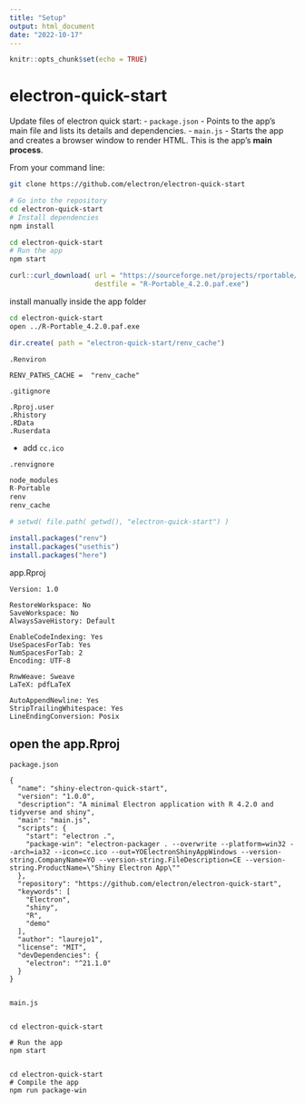 ```yaml
---
title: "Setup"
output: html_document
date: "2022-10-17"
---
```


```r
knitr::opts_chunk$set(echo = TRUE)
```

# electron-quick-start


Update files of electron quick start: 
- `package.json` - Points to the app's main file and lists its details and dependencies.
- `main.js` - Starts the app and creates a browser window to render HTML. This is the app's **main process**.


From your command line:


```bash
git clone https://github.com/electron/electron-quick-start

```


```bash
# Go into the repository
cd electron-quick-start
# Install dependencies
npm install
```
 
 
```bash

cd electron-quick-start
# Run the app
npm start
```


```r

curl::curl_download( url = "https://sourceforge.net/projects/rportable/files/R-Portable/4.2.0/R-Portable_4.2.0.paf.exe/download",
                     destfile = "R-Portable_4.2.0.paf.exe")

```
 
 install manually inside the app folder
```bash
cd electron-quick-start
open ../R-Portable_4.2.0.paf.exe 
```


```r
dir.create( path = "electron-quick-start/renv_cache")

```


`.Renviron`
```
RENV_PATHS_CACHE =  "renv_cache"

```



`.gitignore`
```
.Rproj.user
.Rhistory
.RData
.Ruserdata

```

- add `cc.ico`

`.renvignore`
```r
node_modules
R-Portable
renv
renv_cache

```


```r

# setwd( file.path( getwd(), "electron-quick-start") )

install.packages("renv")
install.packages("usethis")
install.packages("here")

```

app.Rproj
```
Version: 1.0

RestoreWorkspace: No
SaveWorkspace: No
AlwaysSaveHistory: Default

EnableCodeIndexing: Yes
UseSpacesForTab: Yes
NumSpacesForTab: 2
Encoding: UTF-8

RnwWeave: Sweave
LaTeX: pdfLaTeX

AutoAppendNewline: Yes
StripTrailingWhitespace: Yes
LineEndingConversion: Posix

```

## open the app.Rproj

`package.json`

```
{
  "name": "shiny-electron-quick-start",
  "version": "1.0.0",
  "description": "A minimal Electron application with R 4.2.0 and tidyverse and shiny",
  "main": "main.js",
  "scripts": {
    "start": "electron .",
	"package-win": "electron-packager . --overwrite --platform=win32 --arch=ia32 --icon=cc.ico --out=YOElectronShinyAppWindows --version-string.CompanyName=YO --version-string.FileDescription=CE --version-string.ProductName=\"Shiny Electron App\""
  },
  "repository": "https://github.com/electron/electron-quick-start",
  "keywords": [
    "Electron",
    "shiny",
    "R",
    "demo"
  ],
  "author": "laurejo1",
  "license": "MIT",
  "devDependencies": {
    "electron": "^21.1.0"
  }
}


```
 
 
 `main.js`
```

```
 

 
```
cd electron-quick-start

# Run the app
npm start

```

```

cd electron-quick-start
# Compile the app
npm run package-win

```
 

 
